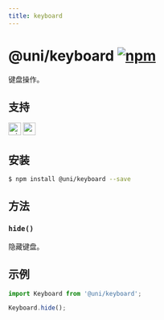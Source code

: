 ```yaml
---
title: keyboard
---
```


# @uni/keyboard [![npm](https://img.shields.io/npm/v/@uni/keyboard.svg)](https://www.npmjs.com/package/@uni/keyboard)

键盘操作。

## 支持
<img alt="miniApp" src="https://gw.alicdn.com/tfs/TB1bBpmbRCw3KVjSZFuXXcAOpXa-200-200.svg" width="25px" height="25px" /> <img alt="wechatMiniprogram" src="https://img.alicdn.com/tfs/TB1slcYdxv1gK0jSZFFXXb0sXXa-200-200.svg" width="25px" height="25px" />

## 安装

```bash
$ npm install @uni/keyboard --save
```

## 方法

### `hide()`

隐藏键盘。

## 示例

```js
import Keyboard from '@uni/keyboard';

Keyboard.hide();

```

